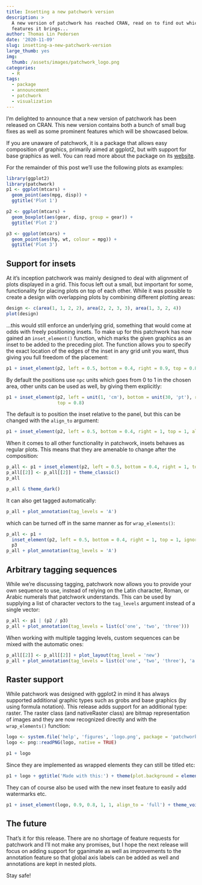 ```yaml
---
title: Insetting a new patchwork version
description: >
  A new version of patchwork has reached CRAN, read on to find out which new 
  features it brings...
author: Thomas Lin Pedersen
date: '2020-11-09'
slug: insetting-a-new-patchwork-version
large_thumb: yes
img:
  thumb: /assets/images/patchwork_logo.png
categories:
  - R
tags:
  - package
  - announcement
  - patchwork
  - visualization
---
```


I'm delighted to announce that a new version of patchwork has been released on CRAN. This new version contains both a bunch of small bug fixes as well as some prominent features which will be showcased below.

If you are unaware of patchwork, it is a package that allows easy composition of graphics, primarily aimed at ggplot2, but with support for base graphics as well. You can read more about the package on its [website](https://patchwork.data-imaginist.com).

For the remainder of this post we'll use the following plots as examples:

```r
library(ggplot2)
library(patchwork)
p1 <- ggplot(mtcars) + 
  geom_point(aes(mpg, disp)) + 
  ggtitle('Plot 1')

p2 <- ggplot(mtcars) + 
  geom_boxplot(aes(gear, disp, group = gear)) + 
  ggtitle('Plot 2')

p3 <- ggplot(mtcars) + 
  geom_point(aes(hp, wt, colour = mpg)) + 
  ggtitle('Plot 3')
```

## Support for insets

At it's inception patchwork was mainly designed to deal with alignment of plots displayed in a grid. This focus left out a small, but important for some, functionality for placing plots on top of each other. While it was possible to create a design with overlapping plots by combining different plotting areas:

```r
design <- c(area(1, 1, 2, 2), area(2, 2, 3, 3), area(1, 3, 2, 4))
plot(design)
```

...this would still enforce an underlying grid, something that would come at odds with freely positioning insets. To make up for this patchwork has now gained an `inset_element()` function, which marks the given graphics as an inset to be added to the preceding plot. The function allows you to specify the exact location of the edges of the inset in any grid unit you want, thus giving you full freedom of the placement:

```r
p1 + inset_element(p2, left = 0.5, bottom = 0.4, right = 0.9, top = 0.8)
```

By default the positions use `npc` units which goes from 0 to 1 in the chosen area, other units can be used as well, by giving them explicitly:

```r
p1 + inset_element(p2, left = unit(1, 'cm'), bottom = unit(30, 'pt'), right = unit(3, 'in'),
                   top = 0.8)
```

The default is to position the inset relative to the panel, but this can be changed with the `align_to` argument:

```r
p1 + inset_element(p2, left = 0.5, bottom = 0.4, right = 1, top = 1, align_to = 'full')
```

When it comes to all other functionality in patchwork, insets behaves as regular plots. This means that they are amenable to change after the composition:

```r
p_all <- p1 + inset_element(p2, left = 0.5, bottom = 0.4, right = 1, top = 1) + p3
p_all[[2]] <- p_all[[2]] + theme_classic()
p_all
```

```r
p_all & theme_dark()
```

It can also get tagged automatically:

```r
p_all + plot_annotation(tag_levels = 'A')
```

which can be turned off in the same manner as for `wrap_elements()`:

```r
p_all <- p1 + 
  inset_element(p2, left = 0.5, bottom = 0.4, right = 1, top = 1, ignore_tag = TRUE) + 
  p3
p_all + plot_annotation(tag_levels = 'A')
```

## Arbitrary tagging sequences

While we're discussing tagging, patchwork now allows you to provide your own sequence to use, instead of relying on the Latin character, Roman, or Arabic numerals that patchwork understands. This can be used by supplying a list of character vectors to the `tag_levels` argument instead of a single vector:

```r
p_all <- p1 | (p2 / p3)
p_all + plot_annotation(tag_levels = list(c('one', 'two', 'three')))
```

When working with multiple tagging levels, custom sequences can be mixed with the automatic ones:

```r
p_all[[2]] <- p_all[[2]] + plot_layout(tag_level = 'new')
p_all + plot_annotation(tag_levels = list(c('one', 'two', 'three'), 'a'), tag_sep = '-')
```

## Raster support

While patchwork was designed with ggplot2 in mind it has always supported additional graphic types such as grobs and base graphics (by using formula notation). This release adds support for an additional type: raster. The raster class (and nativeRaster class) are bitmap representation of images and they are now recognized directly and with the `wrap_elements()` function:

```r
logo <- system.file('help', 'figures', 'logo.png', package = 'patchwork')
logo <- png::readPNG(logo, native = TRUE)

p1 + logo
```

Since they are implemented as wrapped elements they can still be titled etc:

```r
p1 + logo + ggtitle('Made with this:') + theme(plot.background = element_rect('grey'))
```

They can of course also be used with the new inset feature to easily add watermarks etc.

```r
p1 + inset_element(logo, 0.9, 0.8, 1, 1, align_to = 'full') + theme_void()
```

## The future

That's it for this release. There are no shortage of feature requests for patchwork and I'll not make any promises, but I hope the next release will focus on adding support for gganimate as well as improvements to the annotation feature so that global axis labels can be added as well and annotations are kept in nested plots.

Stay safe!
